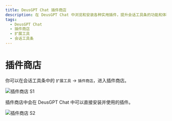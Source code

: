 ```yaml
---
title: DeusGPT Chat 插件商店
description: 在 DeusGPT Chat 中浏览和安装各种实用插件，提升会话工具条的功能和体验。
tags:
  - DeusGPT Chat
  - 插件商店
  - 扩展工具
  - 会话工具条
---
```


# 插件商店

你可以在会话工具条中的 `扩展工具` -> `插件商店`，进入插件商店。

<Image
  alt="插件商店 S1"
  height={472}
  src="https://github.com/lobehub/lobe-chat/assets/28616219/ab4e60d0-1293-49ac-8798-cb29b3b789e6"
/>

插件商店中会在 DeusGPT Chat 中可以直接安装并使用的插件。

<Image
  alt="插件商店 S2"
  height={472}
  src="https://github.com/lobehub/lobe-chat/assets/28616219/d7a5d821-116f-4be6-8a1a-38d81a5ea0ea"
/>
